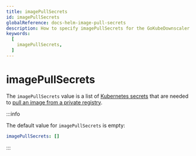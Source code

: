 ```yaml
---
title: imagePullSecrets
id: imagePullSecrets
globalReference: docs-helm-image-pull-secrets
description: How to specify imagePullSecrets for the GoKubeDownscaler
keywords:
  [
    imagePullSecrets,
  ]
---
```


# imagePullSecrets

The `imagePullSecrets` value is a list of [Kubernetes secrets](https://kubernetes.io/docs/concepts/configuration/secret/)
that are needed to [pull an image from a private registry](https://kubernetes.io/docs/tasks/configure-pod-container/pull-image-private-registry/).

:::info

The default value for `imagePullSecrets` is empty:

```yaml
imagePullSecrets: []
```

:::
